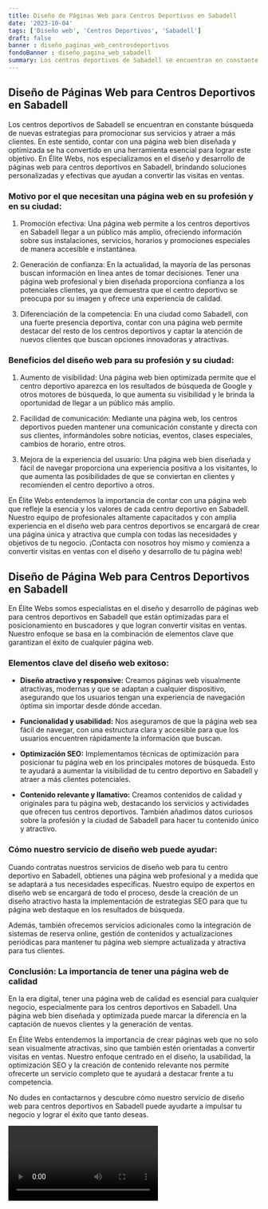 ```yaml
---
title: Diseño de Páginas Web para Centros Deportivos en Sabadell
date: '2023-10-04'
tags: ['Diseño web', 'Centros Deportivos', 'Sabadell']
draft: false
banner : diseño_paginas_web_centrosdeportivos
fondoBanner : diseño_pagina_web_sabadell
summary: Los centros deportivos de Sabadell se encuentran en constante búsqueda de nuevas estrategias para promocionar sus servicios y atraer a más clientes. En este sentido, contar con una página web bien diseñada y optimizada se ha convertido en una herramienta esencial para lograr este objetivo. En Élite Webs, nos especializamos en el diseño y desarrollo de páginas web para centros deportivos en Sabadell, brindando soluciones personalizadas y efectivas que ayudan a convertir las visitas en ventas.
---
```


## Diseño de Páginas Web para Centros Deportivos en Sabadell

Los centros deportivos de Sabadell se encuentran en constante búsqueda de nuevas estrategias para promocionar sus servicios y atraer a más clientes. En este sentido, contar con una página web bien diseñada y optimizada se ha convertido en una herramienta esencial para lograr este objetivo. En Élite Webs, nos especializamos en el diseño y desarrollo de páginas web para centros deportivos en Sabadell, brindando soluciones personalizadas y efectivas que ayudan a convertir las visitas en ventas.

### Motivo por el que necesitan una página web en su profesión y en su ciudad:

1. Promoción efectiva: Una página web permite a los centros deportivos en Sabadell llegar a un público más amplio, ofreciendo información sobre sus instalaciones, servicios, horarios y promociones especiales de manera accesible e instantánea.

2. Generación de confianza: En la actualidad, la mayoría de las personas buscan información en línea antes de tomar decisiones. Tener una página web profesional y bien diseñada proporciona confianza a los potenciales clientes, ya que demuestra que el centro deportivo se preocupa por su imagen y ofrece una experiencia de calidad.

3. Diferenciación de la competencia: En una ciudad como Sabadell, con una fuerte presencia deportiva, contar con una página web permite destacar del resto de los centros deportivos y captar la atención de nuevos clientes que buscan opciones innovadoras y atractivas.

### Beneficios del diseño web para su profesión y su ciudad:

1. Aumento de visibilidad: Una página web bien optimizada permite que el centro deportivo aparezca en los resultados de búsqueda de Google y otros motores de búsqueda, lo que aumenta su visibilidad y le brinda la oportunidad de llegar a un público más amplio.

2. Facilidad de comunicación: Mediante una página web, los centros deportivos pueden mantener una comunicación constante y directa con sus clientes, informándoles sobre noticias, eventos, clases especiales, cambios de horario, entre otros.

3. Mejora de la experiencia del usuario: Una página web bien diseñada y fácil de navegar proporciona una experiencia positiva a los visitantes, lo que aumenta las posibilidades de que se conviertan en clientes y recomienden el centro deportivo a otros.

En Élite Webs entendemos la importancia de contar con una página web que refleje la esencia y los valores de cada centro deportivo en Sabadell. Nuestro equipo de profesionales altamente capacitados y con amplia experiencia en el diseño web para centros deportivos se encargará de crear una página única y atractiva que cumpla con todas las necesidades y objetivos de tu negocio. ¡Contacta con nosotros hoy mismo y comienza a convertir visitas en ventas con el diseño y desarrollo de tu página web!

<GifSeo />

<Cta />

## Diseño de Página Web para Centros Deportivos en Sabadell

En Élite Webs somos especialistas en el diseño y desarrollo de páginas web para centros deportivos en Sabadell que están optimizadas para el posicionamiento en buscadores y que logran convertir visitas en ventas. Nuestro enfoque se basa en la combinación de elementos clave que garantizan el éxito de cualquier página web.

### Elementos clave del diseño web exitoso:

- **Diseño atractivo y responsive:** Creamos páginas web visualmente atractivas, modernas y que se adaptan a cualquier dispositivo, asegurando que los usuarios tengan una experiencia de navegación óptima sin importar desde dónde accedan.

- **Funcionalidad y usabilidad:** Nos aseguramos de que la página web sea fácil de navegar, con una estructura clara y accesible para que los usuarios encuentren rápidamente la información que buscan.

- **Optimización SEO:** Implementamos técnicas de optimización para posicionar tu página web en los principales motores de búsqueda. Esto te ayudará a aumentar la visibilidad de tu centro deportivo en Sabadell y atraer a más clientes potenciales.

- **Contenido relevante y llamativo:** Creamos contenidos de calidad y originales para tu página web, destacando los servicios y actividades que ofrecen tus centros deportivos. También añadimos datos curiosos sobre la profesión y la ciudad de Sabadell para hacer tu contenido único y atractivo.

### Cómo nuestro servicio de diseño web puede ayudar:

Cuando contratas nuestros servicios de diseño web para tu centro deportivo en Sabadell, obtienes una página web profesional y a medida que se adaptará a tus necesidades específicas. Nuestro equipo de expertos en diseño web se encargará de todo el proceso, desde la creación de un diseño atractivo hasta la implementación de estrategias SEO para que tu página web destaque en los resultados de búsqueda.

Además, también ofrecemos servicios adicionales como la integración de sistemas de reserva online, gestión de contenidos y actualizaciones periódicas para mantener tu página web siempre actualizada y atractiva para tus clientes.

### Conclusión: La importancia de tener una página web de calidad

En la era digital, tener una página web de calidad es esencial para cualquier negocio, especialmente para los centros deportivos en Sabadell. Una página web bien diseñada y optimizada puede marcar la diferencia en la captación de nuevos clientes y la generación de ventas.

En Élite Webs entendemos la importancia de crear páginas web que no solo sean visualmente atractivas, sino que también estén orientadas a convertir visitas en ventas. Nuestro enfoque centrado en el diseño, la usabilidad, la optimización SEO y la creación de contenido relevante nos permite ofrecerte un servicio completo que te ayudará a destacar frente a tu competencia.

No dudes en contactarnos y descubre cómo nuestro servicio de diseño web para centros deportivos en Sabadell puede ayudarte a impulsar tu negocio y lograr el éxito que tanto deseas.

<Video />

<CtaBot job='Centros Deportivos' city='Sabadell'/>

<Gmaps query='Sabadell+españa+maps' />